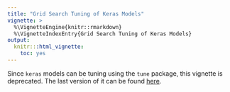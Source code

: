 ```yaml
---
title: "Grid Search Tuning of Keras Models"
vignette: >
  %\VignetteEngine{knitr::rmarkdown}
  %\VignetteIndexEntry{Grid Search Tuning of Keras Models}
output:
  knitr:::html_vignette:
    toc: yes
---
```


Since `keras` models can be tuning using the `tune` package, this vignette is deprecated. The last version of it can be found [here](https://github.com/tidymodels/rsample/blob/8333b7bb441e0097418205dd735bd3f0cc418916/vignettes/Applications/Keras.Rmd). 
